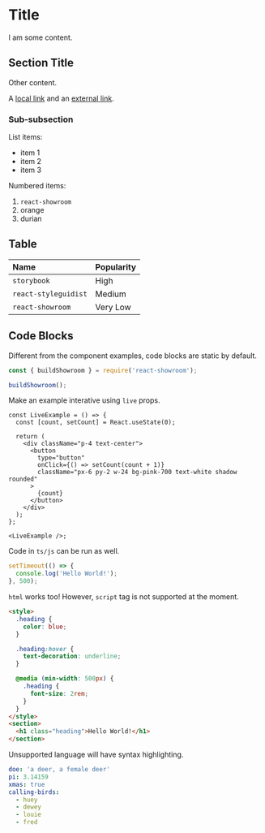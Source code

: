 # Title

I am some content.

## Section Title

Other content.

A [local link](/api/configuration) and an [external link](https://github.com/malcolm-kee/react-showroom).

### Sub-subsection

List items:

- item 1
- item 2
- item 3

Numbered items:

1. `react-showroom`
1. orange
1. durian

## Table

| Name                 | Popularity |
| :------------------- | :--------- |
| `storybook`          | High       |
| `react-styleguidist` | Medium     |
| `react-showroom`     | Very Low   |

## Code Blocks

Different from the component examples, code blocks are static by default.

```js
const { buildShowroom } = require('react-showroom');

buildShowroom();
```

Make an example interative using `live` props.

```tsx live
const LiveExample = () => {
  const [count, setCount] = React.useState(0);

  return (
    <div className="p-4 text-center">
      <button
        type="button"
        onClick={() => setCount(count + 1)}
        className="px-6 py-2 w-24 bg-pink-700 text-white shadow rounded"
      >
        {count}
      </button>
    </div>
  );
};

<LiveExample />;
```

Code in `ts/js` can be run as well.

```ts live
setTimeout(() => {
  console.log('Hello World!');
}, 500);
```

`html` works too! However, `script` tag is not supported at the moment.

```html live
<style>
  .heading {
    color: blue;
  }

  .heading:hover {
    text-decoration: underline;
  }

  @media (min-width: 500px) {
    .heading {
      font-size: 2rem;
    }
  }
</style>
<section>
  <h1 class="heading">Hello World!</h1>
</section>
```

Unsupported language will have syntax highlighting.

```yaml
doe: 'a deer, a female deer'
pi: 3.14159
xmas: true
calling-birds:
  - huey
  - dewey
  - louie
  - fred
```
